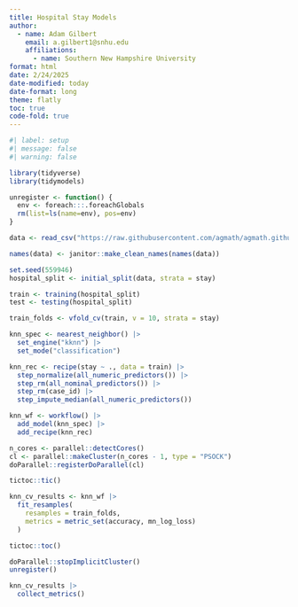 ```yaml
---
title: Hospital Stay Models
author: 
  - name: Adam Gilbert
    email: a.gilbert1@snhu.edu
    affiliations: 
      - name: Southern New Hampshire University
format: html
date: 2/24/2025
date-modified: today
date-format: long
theme: flatly
toc: true
code-fold: true
---
```


```r
#| label: setup
#| message: false
#| warning: false

library(tidyverse)
library(tidymodels)

unregister <- function() {
  env <- foreach:::.foreachGlobals
  rm(list=ls(name=env), pos=env)
}

data <- read_csv("https://raw.githubusercontent.com/agmath/agmath.github.io/master/data/classification/hospital_stays_small.csv")

names(data) <- janitor::make_clean_names(names(data))
```

```r
set.seed(559946)
hospital_split <- initial_split(data, strata = stay)

train <- training(hospital_split)
test <- testing(hospital_split)

train_folds <- vfold_cv(train, v = 10, strata = stay)
```

```r
knn_spec <- nearest_neighbor() |>
  set_engine("kknn") |>
  set_mode("classification")

knn_rec <- recipe(stay ~ ., data = train) |>
  step_normalize(all_numeric_predictors()) |>
  step_rm(all_nominal_predictors()) |>
  step_rm(case_id) |>
  step_impute_median(all_numeric_predictors())

knn_wf <- workflow() |>
  add_model(knn_spec) |>
  add_recipe(knn_rec)
```

```r
n_cores <- parallel::detectCores()
cl <- parallel::makeCluster(n_cores - 1, type = "PSOCK")
doParallel::registerDoParallel(cl)

tictoc::tic()

knn_cv_results <- knn_wf |>
  fit_resamples(
    resamples = train_folds,
    metrics = metric_set(accuracy, mn_log_loss)
  )

tictoc::toc()

doParallel::stopImplicitCluster()
unregister()

knn_cv_results |>
  collect_metrics()

```




